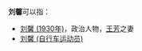 '''刘馨'''可以指：
* [[刘馨_(1930年)|刘馨 (1930年)]]，政治人物，[[王芳_(政治人物)|王芳]]之妻
* [[刘馨_(自行车运动员)|刘馨 (自行车运动员)]]

{{disambig}}